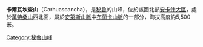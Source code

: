 {{Coord|9|29|10|S|77|19|19|W|display=title}}

'''卡爾瓦坎查山'''（Carhuascancha），是[[秘魯|秘魯]]的山峰，位於該國北部[[安卡什大區|安卡什大區]]，處於[[萬特桑山|萬特桑山]]西北面，屬於[[安第斯山脈|安第斯山脈]]中[[布蘭卡山脈|布蘭卡山脈]]的一部分，海拔高度約5,500米。

{{Peru-geo-stub}}
[[Category:秘魯山峰|Category:秘魯山峰]]